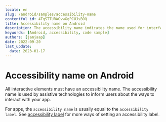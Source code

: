 ```yaml
---
locale: en
slug: /android/samples/accessibility-name
contentful_id: 4TgSTTURWOvwGqPCUJsBOQ
title: Accessibility name on Android
description: The accessibility name indicates the name used for interface elements by assistive technologies.
keywords: [Android, accessibility, code sample]
authors: [janjaap]
date: 2022-09-20
last_update:
  date: 2023-01-17
---
```


# Accessibility name on Android

All interactive elements must have an accessibility name. The accessibility name is used by assistive technologies to inform users about the ways to interact with your app.

For apps, the `accessibility name` is usually equal to the `accessibility label`. See [accessibility label](https://github.com/appt-org/accessibility-code-examples/blob/main/accessibility-label.md) for more ways of setting an accessibility label.

<CodeSample id="accessibility-name" locale="en" platform="android"/>
